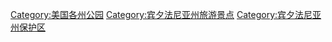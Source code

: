 [[Category:美国各州公园|Category:美国各州公园]]
[[Category:宾夕法尼亚州旅游景点|Category:宾夕法尼亚州旅游景点]]
[[Category:宾夕法尼亚州保护区|Category:宾夕法尼亚州保护区]]